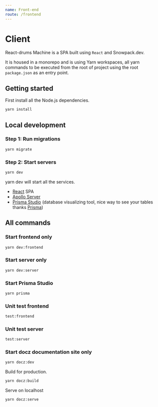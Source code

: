 ```yaml
---
name: Front-end
route: /frontend
---
```


# Client

React-drums Machine is a SPA built using `React` and Snowpack.dev.

It is housed in a monorepo and is using Yarn workspaces, all yarn commands to be executed from the root of project using the root `package.json` as an entry point.

## Getting started

First install all the Node.js dependencies.

```bash
yarn install
```

## Local development

### Step 1: Run migrations

```bash
yarn migrate
```

### Step 2: Start servers

```bash
yarn dev
```

yarn dev will start all the services.

- [React](https://reactjs.org) SPA
- [Apollo Server](https://github.com/apollographql/apollo-server)
- [Prisma Studio](https://www.prisma.io/studio) (database visualizing tool, nice way to see your tables thanks [Prisma](https://www.prisma.io))

## All commands

### Start frontend only

```bash
yarn dev:frontend
```

### Start server only

```bash
yarn dev:server
```

### Start Prisma Studio

```bash
yarn prisma
```

### Unit test frontend

```bash
test:frontend
```

### Unit test server

```bash
test:server
```

### Start docz documentation site only

```bash
yarn docz:dev

```

Build for production.

```bash
yarn docz:build

```

Serve on localhost

```bash
yarn docz:serve
```

